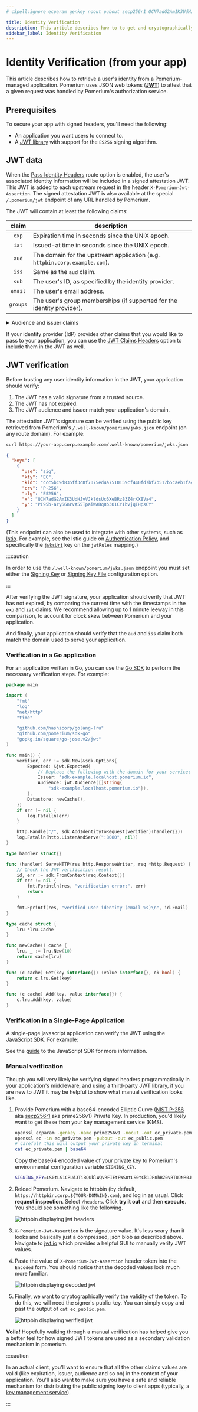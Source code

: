 ```yaml
---
# cSpell:ignore ecparam genkey noout pubout secp256r1 QCN7adG2AmIK3UdHJvVJkldsUc6XeBRz83Z4rXX8Va4 ary66nrvA55TpaiWADq8b3O1CYIbvjqIHpXCY gopkg Fatalln Fprintln

title: Identity Verification
description: This article describes how to to get and cryptographically verify a user's identity with Pomerium.
sidebar_label: Identity Verification
---
```



# Identity Verification (from your app)

This article describes how to retrieve a user's identity from a Pomerium-managed application. Pomerium uses JSON web tokens (**[JWT]**) to attest that a given request was handled by Pomerium's authorization service.

## Prerequisites

To secure your app with signed headers, you'll need the following:

- An application you want users to connect to.
- A [JWT library] with support for the `ES256` signing algorithm.

## JWT data

When the [Pass Identity Headers] route option is enabled, the user's associated identity information will be included in a signed attestation JWT. This JWT is added to each upstream request in the header `X-Pomerium-Jwt-Assertion`. The signed attestation JWT is also available at the special `/.pomerium/jwt` endpoint of any URL handled by Pomerium.

The JWT will contain at least the following claims:

| claim | description |
| :-: | --- |
| `exp` | Expiration time in seconds since the UNIX epoch. |
| `iat` | Issued-at time in seconds since the UNIX epoch. |
| `aud` | The domain for the upstream application (e.g. `httpbin.corp.example.com`). |
| `iss` | Same as the `aud` claim. |
| `sub` | The user's ID, as specified by the identity provider. |
| `email` | The user's email address. |
| `groups` | The user's group memberships (if supported for the identity provider). |

<details>
  <summary>Audience and issuer claims</summary>
  <div>

The audience (`aud`) claim defines what application the JWT is intended for. Pomerium sets the audience claim to be the domain of the target upstream application.

Since version 0.22, Pomerium sets the issuer (`iss`) claim also to the domain of the target upstream application. (In previous versions, this was instead set to the authentication service domain.)

Upstream services should verify that these claims match the expected domain in order to prevent token reuse between different upstream services.

  </div>
</details>

If your identity provider (IdP) provides other claims that you would like to pass to your application, you can use the [JWT Claims Headers](/docs/reference/jwt-claim-headers) option to include them in the JWT as well.

## JWT verification

Before trusting any user identity information in the JWT, your application should verify:

1. The JWT has a valid signature from a trusted source.
2. The JWT has not expired.
3. The JWT audience and issuer match your application's domain.

The attestation JWT's signature can be verified using the public key retrieved from Pomerium's `/.well-known/pomerium/jwks.json` endpoint (on any route domain). For example:

```bash
curl https://your-app.corp.example.com/.well-known/pomerium/jwks.json | jq
```

```json
{
  "keys": [
    {
      "use": "sig",
      "kty": "EC",
      "kid": "ccc5bc9d835ff3c8f7075ed4a7510159cf440fd7bf7b517b5caeb1fa419ee6a1",
      "crv": "P-256",
      "alg": "ES256",
      "x": "QCN7adG2AmIK3UdHJvVJkldsUc6XeBRz83Z4rXX8Va4",
      "y": "PI95b-ary66nrvA55TpaiWADq8b3O1CYIbvjqIHpXCY"
    }
  ]
}
```

(This endpoint can also be used to integrate with other systems, such as [Istio](https://istio.io/). For example, see the Istio guide on [Authentication Policy](https://istio.io/latest/docs/reference/config/security/jwt/#JWTRule-jwks_uri), and specifically the [`jwksUri`](https://istio.io/latest/docs/reference/config/security/jwt/#JWTRule-jwks_uri) key on the `jwtRules` mapping.)

:::caution

In order to use the `/.well-known/pomerium/jwks.json` endpoint you must set either the [Signing Key] or [Signing Key File] configuration option.

:::

After verifying the JWT signature, your application should verify that JWT has not expired, by comparing the current time with the timestamps in the `exp` and `iat` claims. We recommend allowing up to 1 minute leeway in this comparison, to account for clock skew between Pomerium and your application.

And finally, your application should verify that the `aud` and `iss` claim both match the domain used to serve your application.

### Verification in a Go application

For an application written in Go, you can use the [Go SDK] to perform the necessary verification steps. For example:

```go
package main

import (
	"fmt"
	"log"
	"net/http"
	"time"

	"github.com/hashicorp/golang-lru"
	"github.com/pomerium/sdk-go"
	"gopkg.in/square/go-jose.v2/jwt"
)

func main() {
	verifier, err := sdk.New(&sdk.Options{
		Expected: &jwt.Expected{
            // Replace the following with the domain for your service:
			Issuer: "sdk-example.localhost.pomerium.io",
			Audience: jwt.Audience([]string{
				"sdk-example.localhost.pomerium.io"}),
		},
		Datastore: newCache(),
	})
	if err != nil {
		log.Fatalln(err)
	}

	http.Handle("/", sdk.AddIdentityToRequest(verifier)(handler{}))
	log.Fatalln(http.ListenAndServe(":8080", nil))
}

type handler struct{}

func (handler) ServeHTTP(res http.ResponseWriter, req *http.Request) {
	// Check the JWT verification result.
	id, err := sdk.FromContext(req.Context())
	if err != nil {
		fmt.Fprintln(res, "verification error:", err)
		return
	}

	fmt.Fprintf(res, "verified user identity (email %s)\n", id.Email)
}

type cache struct {
	lru *lru.Cache
}

func newCache() cache {
	lru, _ := lru.New(10)
	return cache{lru}
}

func (c cache) Get(key interface{}) (value interface{}, ok bool) {
	return c.lru.Get(key)
}

func (c cache) Add(key, value interface{}) {
	c.lru.Add(key, value)
}
```

### Verification in a Single-Page Application

A single-page javascript application can verify the JWT using the [JavaScript SDK]. For example:

<ReactApp />

See the [guide](/docs/guides/js-sdk) to the JavaScript SDK for more information.

### Manual verification

Though you will very likely be verifying signed headers programmatically in your application's middleware, and using a third-party JWT library, if you are new to JWT it may be helpful to show what manual verification looks like.

1. Provide Pomerium with a base64-encoded Elliptic Curve ([NIST P-256] aka [secp256r1] aka prime256v1) Private Key. In production, you'd likely want to get these from your key management service (KMS).

   ```bash
   openssl ecparam -genkey -name prime256v1 -noout -out ec_private.pem
   openssl ec -in ec_private.pem -pubout -out ec_public.pem
   # careful! this will output your private key in terminal
   cat ec_private.pem | base64
   ```

   Copy the base64 encoded value of your private key to Pomerium's environmental configuration variable `SIGNING_KEY`.

   ```bash
   SIGNING_KEY=LS0tLS1CRUdJTiBQUklWQVRFIEtFWS0tLS0tCk1JR0hBZ0VBTUJNR0J5cUdTTTQ5QWdFR0NDcUdTTTQ5QXdFSEJHMHdhd0lCQVFRZzBQdk1VeVZGeWxTbGZ3eDgKSDBxMUVyOHZlOXBnY3ZzNkV6ZnR5OHlxNnFLaFJBTkNBQVM5ZC96TC9aSXd5ZGQ1RXZMb0xGMytHblVIUS9wdQpQaU45NDV1Y1RpTFRqMDhZalo3U0NJV2JHc2tiK0RIMzJ2aUc2KzRnb0FvWlFUM1R6b2kzRVl6OAotLS0tLUVORCBQUklWQVRFIEtFWS0tLS0tCg==
   ```

1. Reload Pomerium. Navigate to httpbin (by default, `https://httpbin.corp.${YOUR-DOMAIN}.com`), and log in as usual. Click **request inspection**. Select `/headers`. Click **try it out** and then **execute**. You should see something like the following.

   ![httpbin displaying jwt headers](./img/inspect-headers.png)

1. `X-Pomerium-Jwt-Assertion` is the signature value. It's less scary than it looks and basically just a compressed, json blob as described above. Navigate to [jwt.io] which provides a helpful GUI to manually verify JWT values.

1. Paste the value of `X-Pomerium-Jwt-Assertion` header token into the `Encoded` form. You should notice that the decoded values look much more familiar.

   ![httpbin displaying decoded jwt](./img/verifying-headers-1.png)

1. Finally, we want to cryptographically verify the validity of the token. To do this, we will need the signer's public key. You can simply copy and past the output of `cat ec_public.pem`.

   ![httpbin displaying verified jwt](./img/verifying-headers-2.png)

**Voila!** Hopefully walking through a manual verification has helped give you a better feel for how signed JWT tokens are used as a secondary validation mechanism in pomerium.

:::caution

In an actual client, you'll want to ensure that all the other claims values are valid (like expiration, issuer, audience and so on) in the context of your application. You'll also want to make sure you have a safe and reliable mechanism for distributing the public signing key to client apps (typically, a [key management service]).

:::

[go sdk]: https://github.com/pomerium/sdk-go
[jwt]: https://jwt.io/introduction/
[javascript sdk]: https://github.com/pomerium/js-sdk
[jwt library]: https://jwt.io/libraries
[jwt.io]: https://jwt.io/
[key management service]: https://en.wikipedia.org/wiki/Key_management
[nist p-256]: https://csrc.nist.gov/csrc/media/events/workshop-on-elliptic-curve-cryptography-standards/documents/papers/session6-adalier-mehmet.pdf
[pass identity headers]: /docs/reference/routes/pass-identity-headers
[secp256r1]: https://wiki.openssl.org/index.php/Command_Line_Elliptic_Curve_Operations
[signing key]: /docs/reference/signing-key
[signing key file]: /docs/reference/signing-key-file
